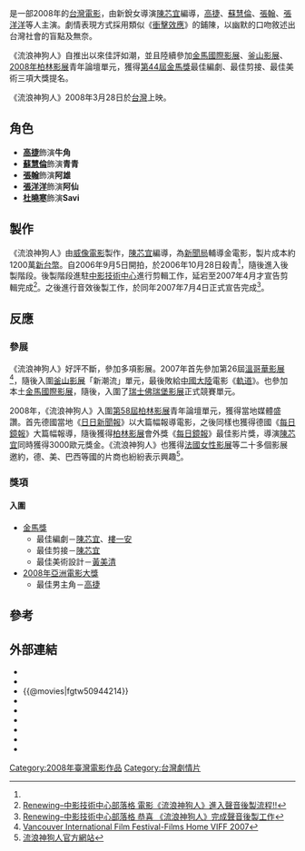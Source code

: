 {{Infobox Film
| name           = 流浪神狗人
| original_name  = {{lang|en|God Man Dog}}
| image          = 
| caption        = 
| director       = [[陳芯宜|陳芯宜]]
| writer         = [[陳芯宜|陳芯宜]]<br />[[樓一安|樓一安]]
| producer       = 葉如芬<ref>[http://movie.gio.gov.tw/ct.asp?xItem=53617&ctNode=61 臺灣電影網 Taiwan Cinema--新聞局:《流浪神狗人》，開鏡記者會！]{{dead link|date=2018年3月 |bot=InternetArchiveBot |fix-attempted=yes }}</ref>
| starring       = [[高捷_(演員)|高捷]]<br>[[蘇慧倫|蘇慧倫]]<br>[[張翰_(台灣演員)|張翰]]<br>[[張洋洋|張洋洋]]<br>[[杜曉寒|杜曉寒]] <br>[[尤勞·尤幹|尤勞·尤幹]]
| music          = 阪本弘道
| cinematography = 沈可尚
| editing        = 陳芯宜
| production_company = 威像國際影視有限公司
| distributor    = 三映電影文化事業有限公司
| runtime        = 119 分鐘
| country        = {{台灣電影產地}}
| language       = [[漢語|漢語]]
| released       = {{film date|2008|3|28|臺灣}}
| budget         = [[新台幣|新台幣]] 1200萬<ref name="聯合報">{{cite web | url = http://www.wretch.cc/blog/godmandog328&article_id=7147783 | title = 《流浪神狗人》殺青 蘇慧倫不哭了 | author = [[聯合報|聯合報]] | publisher = [[聯合報|聯合報]]，在電影官方部落格發布。 | date = 2006年10月30日 | accessdate = 2008年2月18日}}</ref>
| gross          = [[新台幣|新台幣]]140萬元
| imdb_id        = tt0944214
| amg_id         = 
| website        = 
}}
{{engname|《流浪神狗人》|God Man Dog}}是一部2008年的[[台灣電影|台灣電影]]，由新銳女導演[[陳芯宜|陳芯宜]]編導，[[高捷_(演員)|高捷]]、[[蘇慧倫|蘇慧倫]]、[[張翰_(台灣演員)|張翰]]、[[張洋洋|張洋洋]]等人主演。劇情表現方式採用類似《[[衝擊效應|衝擊效應]]》的鋪陳，以幽默的口吻敘述出台灣社會的盲點及無奈。

《流浪神狗人》自推出以來佳評如潮，並且陸續參加[[金馬國際影展|金馬國際影展]]、[[釜山影展|釜山影展]]、[[第58屆柏林電影節|2008年柏林影展]]青年論壇單元，獲得[[第44屆金馬獎|第44屆金馬獎]]最佳編劇、最佳剪接、最佳美術三項大獎提名。

《流浪神狗人》2008年3月28日於[[台灣|台灣]]上映。

==角色==
*'''[[高捷_(演員)|高捷]]'''飾演'''牛角'''
*'''[[蘇慧倫|蘇慧倫]]'''飾演'''青青'''
*'''[[張翰_(台灣演員)|張翰]]'''飾演'''阿雄'''
*'''[[張洋洋|張洋洋]]'''飾演'''阿仙'''
*'''[[杜曉寒|杜曉寒]]'''飾演'''Savi'''
==製作==
《流浪神狗人》由[[威像電影|威像電影]]製作，[[陳芯宜|陳芯宜]]編導，為[[行政院新聞局|新聞局]]輔導金電影，製片成本約1200萬[[新台幣|新台幣]]。自2006年9月5日開拍，於2006年10月28日殺青<ref name="聯合報"/>，隨後進入後製階段。後製階段進駐[[中影技術中心|中影技術中心]]進行剪輯工作，延宕至2007年4月才宣告剪輯完成<ref>[http://www.cptc-movie.com.tw/blog/?p=52 Renewing–中影技術中心部落格 電影《流浪神狗人》進入聲音後製流程!!]{{dead link|date=2018年3月 |bot=InternetArchiveBot |fix-attempted=yes }}</ref>。之後進行音效後製工作，於同年2007年7月4日正式宣告完成<ref>[http://www.cptc-movie.com.tw/blog/?p=58 Renewing–中影技術中心部落格 恭喜 《流浪神狗人》完成聲音後製工作]{{dead link|date=2018年3月 |bot=InternetArchiveBot |fix-attempted=yes }}</ref>。
==反應==
===參展===
《流浪神狗人》好評不斷，參加多項影展。2007年首先參加第26屆[[溫哥華影展|溫哥華影展]]<ref>[http://www.viff.org/tixSYS/2007/filmguide/country.php/detail/?AlphaRange=TT&ShowShorts=Y&ShowPast=Y& Vancouver International Film Festival-Films Home VIFF 2007]</ref>，隨後入圍[[釜山影展|釜山影展]]「新潮流」單元，最後敗給[[中國大陸|中國大陸]]電影《[[軌道|軌道]]》。也參加本土[[金馬國際影展|金馬國際影展]]，隨後，入圍了[[瑞士|瑞士]][[佛瑞堡影展|佛瑞堡影展]]正式競賽單元。

2008年，《流浪神狗人》入圍[[第58屆柏林影展|第58屆柏林影展]]青年論壇單元，獲得當地媒體盛讚。首先德國當地《[[日日新聞報|日日新聞報]]》以大篇幅報導電影，之後同樣也獲得德國《[[每日鏡報|每日鏡報]]》大篇幅報導，隨後獲得[[柏林影展|柏林影展]]會外獎《[[每日鏡報|每日鏡報]]》最佳影片獎，導演[[陳芯宜|陳芯宜]]同時獲得3000歐元獎金。《流浪神狗人》也獲得[[法國女性影展|法國女性影展]]等二十多個影展邀約，德、美、巴西等國的片商也紛紛表示興趣<ref>[http://www.wretch.cc/blog/godmandog328&article_id=7153044 流浪神狗人官方網站]</ref>。

===獎項===
====入圍====
*[[金馬獎|金馬獎]]
**最佳編劇－[[陳芯宜|陳芯宜]]、[[樓一安|樓一安]]
**最佳剪接－[[陳芯宜|陳芯宜]]
**最佳美術設計－[[黃美清|黃美清]]
*[[2008年亞洲電影大獎|2008年亞洲電影大獎]]
**最佳男主角－[[高捷_(演員)|高捷]]

==參考==
{{reflist|2}}
==外部連結==
*{{Yahoomovie id|2570}}
*{{MSN movie|434}}
*{{@movies|fgtw50944214}}
*{{douban}}
*{{Mtime|45650}}
*{{Amg movie|419933}}
*{{rotten-tomatoes|god-man-dog-liu-lang-shen-gou-ren}}
*{{hkmdb title|12471}}
*{{imdb title|0944214}}

[[Category:2008年臺灣電影作品|Category:2008年臺灣電影作品]]
[[Category:台灣劇情片|Category:台灣劇情片]]
